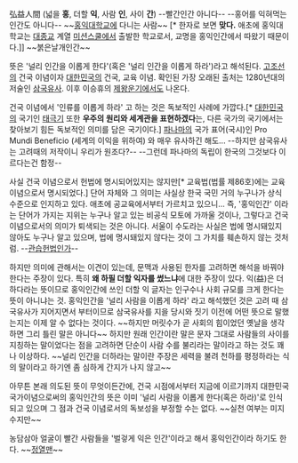 弘益人間 (넓을 '''홍''', 더할 '''익''', 사람 '''인''', 사이 '''간''')
--빨간인간 아니다--
--홍어를 익혀먹는 인간도 아니다--
~~[[홍익대학교]]에 다니는 사람~~
[* 한자로 보면 '''맞다.''' 애초에 홍익대학교는 [[대종교]] 계열 [[미션스쿨]]에서 출발한 학교로서, 교명을 홍익인간에서 따왔기 때문이다.]]
~~붉은날개인간~~

뜻은 '널리 인간을 이롭게 한다'(혹은 '널리 인간을 이롭게 하라')라고 해석된다.
[[고조선]]의 건국 이념이자 [[대한민국]]의 건국, 교육 이념. 확인된 가장 오래된 출처는 1280년대의 저술인 [[삼국유사]]. 이후 이승휴의 [[제왕운기]]에서도 나온다.

건국 이념에서 '인류를 이롭게 하라' 고 하는 것은 독보적인 사례에 가깝다.[* [[대한민국]]의 국기인 [[태극기]] 또한 '''우주의 원리와 세계관을 표현하겠다'''는, 다른 국가의 국기에서는 찾아보기 힘든 독보적인 의미를 담은 국기이다.] [[파나마]]의 국가 표어(국시)인 Pro Mundi Beneficio (세계의 이익을 위하여) 와 매우 유사하긴 해도... --하지만 삼국유사는 고려때의 저작이니 우리가 원조다?-- --그런데 파나마의 독립이 한국의 그것보다 이르다는건 함정--

사실 건국 이념으로서 헌법에 명시되어있지는 않지만[* 교육법(법률 제86호)에는 교육이념으로서 명시되었다.] 단어 자체와 그 의미는 사실상 한국 국민 거의 누구나가 상식 수준으로 인지하고 있다. 애초에 공교육에서부터 가르치고 있으니... 즉, '홍익인간' 이라는 단어가 가지는 지위는 누구나 알고 있는 비공식 모토에 가까울 것이나, 그렇다고 건국 이념으로서의 의미가 퇴색되는 것은 아니다. 서울이 수도라는 사실은 법에 명시돼있지 않아도 누구나 알고 있으며, 법에 명시돼있지 않다는 것이 그 가치를 훼손하지 않는 것처럼. --[[헌법재판소/주요 판례 요약#S-5.1|관습헌법]]인가--

하지만 의미에 관해서는 이견이 있는데, 문맥과 사용된 한자를 고려하면 해석을 바꿔야한다는 주장이 있다. 특히 '''왜 하필 더할 익자를 썼느냐'''에 대한 주장이 있다. 익(益)은 더하다라는 뜻이므로 홍익인간에 쓰인 더할 익 글자는 인구수나 사회 규모를 크게 한다는 뜻이 아니냐는 것. 홍익인간을 '널리 사람을 이롭게 하라' 라고 해석했던 것은 고려 때 삼국유사가 지어지면서 부터이므로 삼국유사를 지을 당시와 짓기 이전에 어떤 뜻으로 말했는지는 이제 알 수 없다는 것이다. ~~하지만 머릿수가 곧 사회의 힘이었던 옛날을 생각하면 그리 틀린 말은 아니다~~ 하지만 원래 인간이란 말은 문자 그대로 사람들의 사이를 지칭하는 말이었다는 점을 고려하면 단순이 사람 수를 불리라는 말이라고 하는 것도 꽤나 이상하다. ~~널리 인간을 더하라는 말이란 주장은 세력을 불려 천하를 평정하라는 식의 말이라고 하기엔 좀 심하게 간지가 나지 않고~~

아무튼 본래 의도된 뜻이 무엇이든간에, 건국 시점에서부터 지금에 이르기까지 대한민국 국가이념으로써의 홍익인간의 뜻은 이미 '널리 사람을 이롭게 한다(혹은 하라)'로 인식되고 있으며 그 점과 건국 이념로서의 독보성을 부정할 수는 없다. ~~실천 여부는 미지수지만~~

농담삼아 얼굴이 빨간 사람들을 '벌겋게 익은 인간'이라고 해서 홍익인간이라 하기도 한다. ~~[[정열맨]]~~
